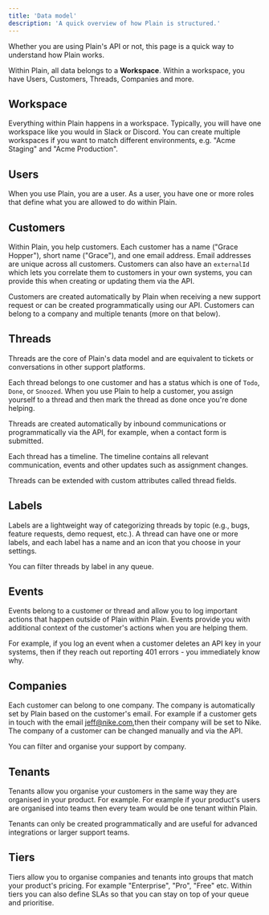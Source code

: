 ```yaml
---
title: 'Data model'
description: 'A quick overview of how Plain is structured.'
---
```


Whether you are using Plain's API or not, this page is a quick way to understand how Plain works.

Within Plain, all data belongs to a **Workspace**. Within a workspace, you have Users, Customers, Threads, Companies and more.

## Workspace

Everything within Plain happens in a workspace. Typically, you will have one workspace like you would in Slack or Discord. You can create multiple workspaces if you want to match different environments, e.g. "Acme Staging" and "Acme Production".

## Users

When you use Plain, you are a user. As a user, you have one or more roles that define what you are allowed to do within Plain.

## Customers

Within Plain, you help customers. Each customer has a name ("Grace Hopper"), short name ("Grace"), and one email address. Email addresses are unique across all customers. Customers can also have an `externalId` which lets you correlate them to customers in your own systems, you can provide this when creating or updating them via the API.

Customers are created automatically by Plain when receiving a new support request or can be created programmatically using our API. Customers can belong to a company and multiple tenants (more on that below).

## Threads

Threads are the core of Plain's data model and are equivalent to tickets or conversations in other support platforms.

Each thread belongs to one customer and has a status which is one of `Todo`, `Done`, or `Snoozed`. When you use Plain to help a customer, you assign yourself to a thread and then mark the thread as done once you're done helping.

Threads are created automatically by inbound communications or programmatically via the API, for example, when a contact form is submitted.

Each thread has a timeline. The timeline contains all relevant communication, events and other updates such as assignment changes.

Threads can be extended with custom attributes called thread fields.

## Labels

Labels are a lightweight way of categorizing threads by topic (e.g., bugs, feature requests, demo request, etc.). A thread can have one or more labels, and each label has a name and an icon that you choose in your settings.

You can filter threads by label in any queue.

## Events

Events belong to a customer or thread and allow you to log important actions that happen outside of Plain within Plain. Events provide you with additional context of the customer's actions when you are helping them.

For example, if you log an event when a customer deletes an API key in your systems, then if they reach out reporting 401 errors - you immediately know why.

## Companies

Each customer can belong to one company. The company is automatically set by Plain based on the customer's email. For example if a customer gets in touch with the email jeff@nike.com,then their company will be set to Nike. The company of a customer can be changed manually and via the API.

You can filter and organise your support by company.

## Tenants

Tenants allow you organise your customers in the same way they are organised in your product. For example. For example if your product's users are organised into teams then every team would be one tenant within Plain.

Tenants can only be created programmatically and are useful for advanced integrations or larger support teams.

## Tiers

Tiers allow you to organise companies and tenants into groups that match your product's pricing. For example "Enterprise", "Pro", "Free" etc. Within tiers you can also define SLAs so that you can stay on top of your queue and prioritise.
